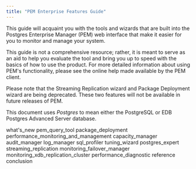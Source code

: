 ```yaml
---
title: "PEM Enterprise Features Guide"
---
```




This guide will acquaint you with the tools and wizards that are built into the Postgres Enterprise Manager (PEM) web interface that make it easier for you to monitor and manage your system.

This guide is not a comprehensive resource; rather, it is meant to serve as an aid to help you evaluate the tool and bring you up to speed with the basics of how to use the product. For more detailed information about using PEM's functionality, please see the online help made available by the PEM client.

Please note that the Streaming Replication wizard and Package Deployment wizard are being deprecated. These two features will not be available in future releases of PEM.

This document uses *Postgres* to mean either the PostgreSQL or EDB Postgres Advanced Server database.

<div class="toctree" maxdepth="3">

what's\_new pem\_query\_tool package\_deployment performance\_monitoring\_and\_management capacity\_manager audit\_manager log\_manager sql\_profiler tuning\_wizard postgres\_expert streaming\_replication monitoring\_failover\_manager monitoring\_xdb\_replication\_cluster performance\_diagnostic reference conclusion

</div>
